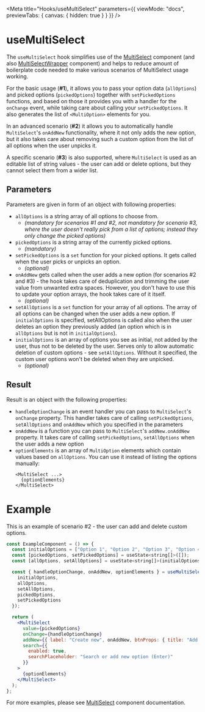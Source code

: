 
<Meta
  title="Hooks/useMultiSelect"
  parameters={{
    viewMode: "docs",
    previewTabs: {
      canvas: { hidden: true }
    }
  }}
/>

# useMultiSelect

The `useMultiSelect` hook simplifies use of the [MultiSelect](?path=/docs/components-inputs-raw-multiselect--docs) component (and also [MultiSelectWrapper](?path=/docs/components-inputs-multiselect-wrapper--docs) component) and helps to reduce amount of boilerplate code needed to make various scenarios of MultiSelect usage working.

For the basic usage (**#1**), it allows you to pass your option data (`allOptions`) and picked options (`pickedOptions`) together with `setPickedOptions` functions, and based on those it provides you with a handler for the `onChange` event, while taking care about calling your `setPickedOptions`. It also generates the list of `<MultiOption>` elements for you.

In an advanced scenario (**#2**) it allows you to automatically handle `MultiSelect`'s `onAddNew` functionality, where it not only adds the new option, but it also takes care about removing such a custom option from the list of all options when the user unpicks it.

A specific scenario (**#3**) is also supported, where `MultiSelect` is used as an editable list of string values - the user can add or delete options, but they cannot select them from a wider list.

## Parameters

Parameters are given in form of an object with following properties:

- `allOptions` is a string array of all options to choose from.
  - _(mandatory for scenarios #1 and #2, not mandatory for scenario #3, where the user doesn't really pick from a list of options; instead they only change the picked options)_
- `pickedOptions` is a string array of the currently picked options.
  - _(mandatory)_
- `setPickedOptions` is a `set` function for your picked options. It gets called when the user picks or unpicks an option.
  - _(optional)_
- `onAddNew` gets called when the user adds a new option (for scenarios #2 and #3) - the hook takes care of deduplication and trimming the user value from unwanted extra spaces. However, you don't have to use this to update your option arrays, the hook takes care of it itself.
  - _(optional)_
- `setAllOptions` is a `set` function for your array of all options. The array of all options can be changed when the user adds a new option. If `initialOptions` is specified, setAllOptions is called also when the user deletes an option they previously added (an option which is in `allOptions` but is not in `initialOptions`).
- `initialOptions` is an array of options you see as initial, not added by the user, thus not to be deleted by the user. Serves only to allow automatic deletion of custom options - see `setAllOptions`. Without it specified, the custom user options won't be deleted when they are unpicked.
  - _(optional)_

## Result

Result is an object with the following properties:

- `handleOptionChange` is an event handler you can pass to `MultiSelect`'s `onChange` property. This handler takes care of calling `setPickedOptions`, `setAllOptions` and `onAddNew` which you specified in the parameters
- `onAddNew` is a function you can pass to `MultiSelect`'s `addNew.onAddNew` property. It takes care of calling `setPickedOptions`, `setAllOptions` when the user adds a new option
- `optionElements` is an array of `MultiOption` elements which contain values based on `allOptions`. You can use it instead of listing the options manually:
  ```
  <MultiSelect ...>
    {optionElements}
  </MultiSelect>
  ```

# Example

This is an example of scenario #2 - the user can add and delete custom options.

```jsx
const ExampleComponent = () => {
  const initialOptions = ["Option 1", "Option 2", "Option 3", "Option 4"];
  const [pickedOptions, setPickedOptions] = useState<string[]>([]);
  const [allOptions, setAllOptions] = useState<string[]>(initialOptions);

  const { handleOptionChange, onAddNew, optionElements } = useMultiSelect({
    initialOptions,
    allOptions,
    setAllOptions,
    pickedOptions,
    setPickedOptions
  });

  return (
    <MultiSelect
      value={pickedOptions}
      onChange={handleOptionChange}
      addNew={{ label: "Create new", onAddNew, btnProps: { title: "Add new select option" } }}
      search={{
        enabled: true,
        searchPlaceholder: "Search or add new option (Enter)"
      }}
    >
      {optionElements}
    </MultiSelect>
  );
};
```

<Canvas of={MultiSelectStories.MultiSelectWithAddNewAndSearch} />

For more examples, please see [MultiSelect](?path=/docs/components-inputs-raw-multiselect--docs) component documentation.

